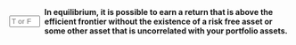 
::: {.question-block}

<form onsubmit="event.preventDefault(); checkAnswerBox('module3_tf_q27','F')" style="display: flex; align-items: center; gap: 8px;">
<input type="text" id="module3_tf_q27" name="module3_tf_q27" maxlength="1" placeholder="T or F" style="width: 55px;" data-correct-answer="F" /> 
<label for="module3_tf_q27"><strong>In equilibrium, it is possible to earn a return that is above the efficient frontier without the existence of a risk free asset or some other asset that is uncorrelated with your portfolio assets.</strong></label>
</form>

<div id="feedback-module3_tf_q27" class="feedback" data-status="" style="display:none;">
The sentence is FALSE. Without a risk free or uncorrelated asset, all feasible portfolios lie on or below the efficient frontier; one cannot surpass it.
</div>
:::

